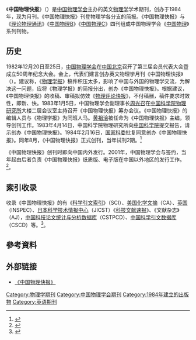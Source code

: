 {{Infobox Journal
| title        = 中国物理快报
| native_title = Chinese Physics Letters
| formernames  = 
| cover        = [[File:Chinese_Physics_Letters,_Cover.gif|File:Chinese Physics Letters, Cover.gif]]
| editor       = [[朱邦芬|朱邦芬]]
| discipline   = 
| language     = 英文
| abbreviation = Chin. Phys. Lett.
| publisher    = [[中国物理学会|中国物理学会]]（[[中华人民共和国|PRC]]）<br>{{le|英国物理学会出版社|IOP Publishing}}（[[英国|UK]]）
| country      = 
| frequency    = 每月
| history      = 1984-
| openaccess   = 
| impact       = 0.847
| impact-year  = 2017
| website      = http://cpl.iphy.ac.cn/EN/0256-307X/home.shtml
| link1        = http://iopscience.iop.org/cpl
| link1-name   = 英国物理学会出版社《中国物理快报》
| link2        = 
| link2-name   = 
| RSS          = 
| atom         = 
| JSTOR        = 
| OCLC         = 827271020
| LCCN         = 2006264575
| CODEN        = CPLEEU
| ISSN         = 0256-307X
| eISSN        = 1741-3540
| CN           = 11-1959/O4
}}
《'''中国物理快报'''》（{{lang|en|''Chinese Physics Letters''}}）是[[中国物理学会|中国物理学会]]主办的英文[[物理学|物理学]]学术期刊，创办于1984年，现为月刊。《中国物理快报》刊登物理学各分支的简报。《中国物理快报》与《[[理论物理通讯|理论物理通讯]]》《[[中国物理B|中国物理B]]》《[[中国物理C|中国物理C]]》四刊组成中国物理学会《[[中国物理|中国物理]]》系列刊物。

== 历史 ==
1982年12月20日至25日，[[中国物理学会|中国物理学会]]在[[中国|中国]][[北京|北京]]召开了第三届会员代表大会暨成立50周年纪念大会。会上，代表们建言创办英文物理学月刊《中国物理快报》（{{lang|en|''Chinese Physics Letters''}}）。建议称，《[[物理学报|物理学报]]》稿件积压太多，影响了中国与外国的物理学交流，为解决这一问题，应将《物理学报》的简报分出，创办《中国物理快报》。根据建议，《中国物理快报》的收稿、审稿拟仿效《[[物理评论快报|物理评论快报]]》，不付稿酬，稿件要求时效性，即新、快。1983年1月5日，中国物理学会副理事长[[周光召|周光召]]在[[中国科学院物理研究所|中国科学院物理研究所]]大楼二层会议室主持召开《中国物理快报》筹办会议。《中国物理快报》的编辑人员与《物理学报》为同班人马。[[黄祖洽|黄祖洽]]被任命为《中国物理快报》主编，领导创刊工作。1983年4月14日，中国科学院物理研究所向[[中国科学院|中国科学院]]提交报告，请示创办《中国物理快报》。1984年2月16日，[[国家科委|国家科委]]批复同意创办《中国物理快报》。同年8月，《中国物理快报》正式创刊，当年试刊2期。<ref name="DQLiu">{{cite journal|author1=刘大乾|title=《物理学报》创刊70周年（1933—2002年）大事记|journal=物理|date=2003|volume=32|issue=12|url=http://www.wuli.ac.cn/fileup/PDF/20031212.pdf|access-date=2016-09-09|archive-date=2016-08-17|archive-url=https://web.archive.org/web/20160817092229/http://www.wuli.ac.cn/fileup/PDF/20031212.pdf|dead-url=no}}</ref>

《中国物理快报》创刊时即向中国内外发行。2001年，中国物理学会与{{le|英国物理学会出版社|IOP Publishing}}签约，当年起由后者负责《中国物理快报》纸质版、电子版在中国以外地区的发行工作。<ref name=about>{{cite web|title=Chinese Physics Letters|url=http://iopscience.iop.org/journal/0256-307X|website=IOPScience|accessdate=2016-09-09|archive-date=2017-07-11|archive-url=https://web.archive.org/web/20170711185620/http://iopscience.iop.org/journal/0256-307X|dead-url=no}}</ref>。

== 索引收录 ==
收录《中国物理快报》的有《[[科学引文索引|科学引文索引]]》（SCI）、[[美国|美国]][[化学文摘|化学文摘]]（CA）、[[英国|英国]]{{le|科学文摘|Inspec}}（INSPEC）、[[日本科学技术情报中心|日本科学技术情报中心]]（JICST）《[[科技文献速报|科技文献速报]]》、{{le|俄罗斯全俄科技信息研究所|VINITI}}《文献杂志》（AJ），[[中国科技论文统计与分析数据库|中国科技论文统计与分析数据库]]（CSTPCD）、[[中国科学引文数据库|中国科学引文数据库]]（CSCD）等。<ref name=abs>{{cite web|title=Chinese Physics Letters Abstracted in|url=http://iopscience.iop.org/journal/0256-307X/page/Abstracted%20in|website=IOPScience|accessdate=2016-09-09}}</ref>。

==參考資料==
{{reflist|2}}

== 外部链接 ==
* [http://cpl.iphy.ac.cn/ 《中国物理快报》]{{Wayback|url=http://cpl.iphy.ac.cn/ |date=20160912230316 }} {{en icon}}

{{Authority control}}

[[Category:物理学期刊|Category:物理学期刊]]
[[Category:中国物理学会期刊|Category:中国物理学会期刊]]
[[Category:1984年建立的出版物|Category:1984年建立的出版物]]
[[Category:英语期刊|Category:英语期刊]]